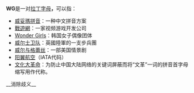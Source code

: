{{NoteTA |G1=IT}}
'''WG'''是一对[[拉丁字母|拉丁字母]]'''，'''可以指：

* [[威妥瑪拼音|威妥瑪拼音]]：一种中文拼音方案
* [[戰遊網|戰遊網]]：一家视频游戏开发公司
* [[Wonder_Girls|Wonder Girls]]：韩国女子偶像团体
* [[威爾斯衛隊|威尔士卫队]]：英國陸軍的一支步兵團
* [[威尔与格蕾丝|威尔与格蕾丝]]：一部美国情景剧
* [[阳翼航空|阳翼航空]]（IATA代码）
* [[文化大革命|文化大革命]]：为防止中国大陆网络的关键词屏蔽而将“文革”一词的拼音首字母缩写用作代称。
{{disambig|cat=二字拉丁字母縮寫消歧義}}
{{DEFAULTSORT:Wg}}
__消除歧义__